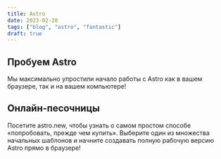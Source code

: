 ```yaml
---
title: Astro
date: 2023-02-20
tags: ["blog", "astro", "fantastic"]
draft: true
---
```


## Пробуем Astro

Мы максимально упростили начало работы с Astro как в вашем браузере, так и на вашем компьютере!

## Онлайн-песочницы

Посетите astro.new, чтобы узнать о самом простом способе «попробовать, прежде чем купить». Выберите один из множества начальных шаблонов и начните создавать полную рабочую версию Astro прямо в браузере!
